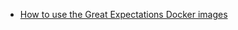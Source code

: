 <!--

---Import---
<Miscellaneous />

---Header---
## Miscellaneous
-->
- [How to use the Great Expectations Docker images](../../../guides/miscellaneous/how_to_use_the_great_expectation_docker_images.md)
